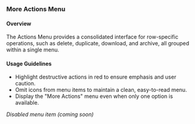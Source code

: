 ### More Actions Menu

#### Overview
The Actions Menu provides a consolidated interface for row-specific operations, such as delete, duplicate, download, and archive, all grouped within a single menu.

#### Usage Guidelines
- Highlight destructive actions in red to ensure emphasis and user caution.
- Omit icons from menu items to maintain a clean, easy-to-read menu.
- Display the "More Actions" menu even when only one option is available.

*Disabled menu item (coming soon)*

